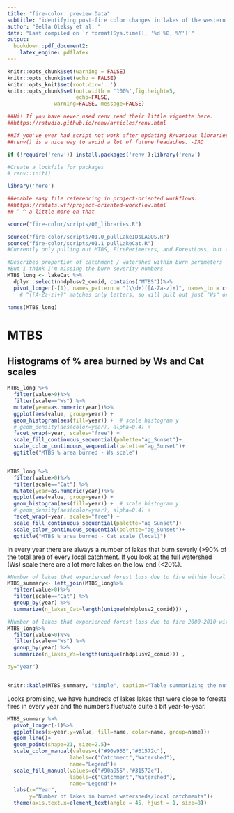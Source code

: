 ```yaml
---
title: "fire-color: preview Data"
subtitle: "identifying post-fire color changes in lakes of the western U.S."
author: "Bella Oleksy et al. "
date: "Last compiled on `r format(Sys.time(), '%d %B, %Y')`"
output:
  bookdown::pdf_document2:
    latex_engine: pdflatex
---
```


```r
knitr::opts_chunk$set(warning = FALSE)
knitr::opts_chunk$set(echo = FALSE)
knitr::opts_knit$set(root.dir='..')
knitr::opts_chunk$set(out.width = '100%',fig.height=5,
                      echo=FALSE, 
               warning=FALSE, message=FALSE) 

```



```r
##Hi! If you have never used renv read their little vignette here. 
##https://rstudio.github.io/renv/articles/renv.html

##If you've ever had script not work after updating R/various libraries, using
##renv() is a nice way to avoid a lot of future headaches. -IAO

if (!require('renv')) install.packages('renv');library('renv')

#Create a lockfile for packages
# renv::init()
```


```r
library('here')

##enable easy file referencing in project-oriented workflows.
##https://rstats.wtf/project-oriented-workflow.html
## ^ ^ a little more on that

source("fire-color/scripts/00_libraries.R")
```


```r
source("fire-color/scripts/01.0_pullLakeIDsLAGOS.R")
source("fire-color/scripts/01.1_pullLakeCat.R")
#Currently only pulling out MTBS, FirePerimeters, and ForestLoss, but all the other data is in that R file and commented out for speed. 

```


```r
#Describes proportion of catchment / watershed within burn perimeters
#But I think I'm missing the burn severity numbers 
MTBS_long <- lakeCat %>%
  dplyr::select(nhdplusv2_comid, contains("MTBS"))%>%
  pivot_longer(-(1), names_pattern = "(\\d+)([A-Za-z]+)", names_to = c("year","scale"))
    # "([A-Za-z]+)" matches only letters, so will pull out just "Ws" or "Cat". "(\\d+)" matches digits and will pull out the year.
  
names(MTBS_long)
```

# MTBS
## Histograms of % area burned by Ws and Cat scales

```r
MTBS_long %>%
  filter(value>0)%>%
  filter(scale=="Ws") %>%
  mutate(year=as.numeric(year))%>%
  ggplot(aes(value, group=year)) +
  geom_histogram(aes(fill=year)) +  # scale histogram y
  # geom_density(aes(color=year), alpha=0.4) +
  facet_wrap(~year, scales="free") +
  scale_fill_continuous_sequential(palette="ag_Sunset")+
  scale_color_continuous_sequential(palette="ag_Sunset")+
  ggtitle("MTBS % area burned - Ws scale")


MTBS_long %>%
  filter(value>0)%>%
  filter(scale=="Cat") %>%
  mutate(year=as.numeric(year))%>%
  ggplot(aes(value, group=year)) +
  geom_histogram(aes(fill=year)) +  # scale histogram y
  # geom_density(aes(color=year), alpha=0.4) +
  facet_wrap(~year, scales="free") +
  scale_fill_continuous_sequential(palette="ag_Sunset")+
  scale_color_continuous_sequential(palette="ag_Sunset")+
  ggtitle("MTBS % area burned - Cat scale (local)")
```

In every year there are always a number of lakes that burn severly (>90% of the total area of every local catchment. If you look at the full watershed (Ws) scale there are a lot more lakes on the low end (<20%).

```r

#Number of lakes that experienced forest loss due to fire within local catchment
MTBS_summary<- left_join(MTBS_long%>%
  filter(value>0)%>%
  filter(scale=="Cat") %>%
  group_by(year) %>%
  summarize(n_lakes_Cat=length(unique(nhdplusv2_comid))) ,

#Number of lakes that experienced forest loss due to fire 2000-2010 within larger watershed
MTBS_long%>%
  filter(value>0)%>%
  filter(scale=="Ws") %>%
  group_by(year) %>%
  summarize(n_lakes_Ws=length(unique(nhdplusv2_comid))) ,

by="year")


knitr::kable(MTBS_summary, "simple", caption="Table summarizing the number of lakes with any percentage burn (>0) at the local catchment (Cat) and full watershed (Ws) scale, by year")
```

Looks promising, we have hundreds of lakes lakes that were close to forests fires in every year and the numbers fluctuate quite a bit year-to-year.

```r
MTBS_summary %>%
  pivot_longer(-1)%>%
  ggplot(aes(x=year,y=value, fill=name, color=name, group=name))+
  geom_line()+
  geom_point(shape=21, size=2.5)+
  scale_color_manual(values=c("#90a955","#31572c"),
                    labels=c("Catchment","Watershed"),
                    name="Legend")+
  scale_fill_manual(values=c("#90a955","#31572c"),
                    labels=c("Catchment","Watershed"),
                    name="Legend")+
  labs(x="Year",
       y="Number of lakes in burned watersheds/local catchments")+
  theme(axis.text.x=element_text(angle = 45, hjust = 1, size=8))

```

<!-- #Does the number of small fires look like it's increasing? -->
<!-- MTBS_long %>% -->
<!--   filter(value>0 & value<20)%>% -->
<!--   filter(scale=="Cat") %>% -->
<!--   mutate(year=as.numeric(year))%>% -->
<!--   ggplot(aes(value, group=year)) + -->
<!--   scale_color_continuous_sequential(palette="ag_Sunset")+ -->
<!--   geom_density(aes(color=year)) + -->
<!--   # facet_wrap(~year) + -->
<!--   ggtitle("MTBS % area burned - Cat scale (local)")+ -->
<!--   theme_dark() -->


<!-- #Does the number of moderate fires look like it's increasing? -->
<!-- MTBS_long %>% -->
<!--   filter(value>20 & value<80)%>% -->
<!--   filter(scale=="Cat") %>% -->
<!--   mutate(year=as.numeric(year))%>% -->
<!--   ggplot(aes(value, group=year)) + -->
<!--   scale_color_continuous_sequential(palette="ag_Sunset")+ -->
<!--   geom_density(aes(color=year)) + -->
<!--   # facet_wrap(~year) + -->
<!--   ggtitle("MTBS % area burned - Cat scale (local)")+ -->
<!--   theme_dark() -->



<!-- names(FirePerimeters) -->

<!-- FirePeriments_long<- FirePerimeters %>% -->
<!--       pivot_longer(-(1:6), names_pattern = "([A-Za-z]+)(\\d+)([A-Za-z]+)", names_to = c("units","year","scale")) -->

<!-- FirePeriments_long %>% -->
<!--   filter(value>0 & value <25)%>% -->
<!--   filter(scale=="Ws") %>% -->
<!--   ggplot(aes(value)) + -->
<!--   geom_histogram() + -->
<!--   facet_wrap(~year, scales="free") + -->
<!--   ggtitle("% Forest loss to fire - Ws scale") -->

<!-- FirePeriments_long %>% -->
<!--   filter(value>0 & value <25)%>% -->
<!--   filter(scale=="Cat") %>% -->
<!--   ggplot(aes(value)) + -->
<!--   geom_histogram() + -->
<!--   facet_wrap(~year, scales="free") + -->
<!--   ggtitle("% Forest loss to fire - local Cat scale") -->



<!-- #Number of lakes that experienced forest loss due to fire 2000-2010 within local catchment -->
<!-- FirePeriments_long%>% -->
<!--   filter(value>0)%>% -->
<!--   filter(scale=="Cat") %>% -->
<!--   group_by(year) %>% -->
<!--   summarize(n_lakes=length(unique(nhdplusv2_comid))) -->


<!-- #Number of lakes that experienced forest loss due to fire 2000-2010 within larger watershed -->
<!-- FirePeriments_long%>% -->
<!--   filter(value>0)%>% -->
<!--   filter(scale=="Ws") %>% -->
<!--   group_by(year) %>% -->
<!--   summarize(n_lakes=length(unique(nhdplusv2_comid))) -->



<!-- ``` -->

<!-- Note that the `echo = FALSE` parameter was added to the code chunk to prevent printing of the R code that generated the plot. -->
